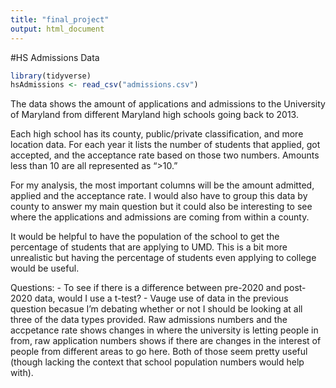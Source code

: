 ```yaml
---
title: "final_project"
output: html_document
---
```


#HS Admissions Data
```r
library(tidyverse)
hsAdmissions <- read_csv("admissions.csv")
```

The data shows the amount of applications and admissions to the University of Maryland from different Maryland high schools going back to 2013.

Each high school has its county, public/private classification, and more location data. For each year it lists the number of students that applied, got accepted, and the acceptance rate based on those two numbers. Amounts less than 10 are all represented as ">10."

For my analysis, the most important columns will be the amount admitted, applied and the acceptance rate. I would also have to group this data by county to answer my main question but it could also be interesting to see where the applications and admissions are coming from within a county. 

It would be helpful to have the population of the school to get the percentage of students that are applying to UMD. This is a bit more unrealistic but having the percentage of students even applying to college would be useful. 

Questions:
- To see if there is a difference between pre-2020 and post-2020 data, would I use a t-test?
- Vauge use of data in the previous question becasue I'm debating whether or not I should be looking at all three of the data types provided. Raw admissions numbers and the accpetance rate shows changes in where the university is letting people in from, raw application numbers shows if there are changes in the interest of people from different areas to go here. Both of those seem pretty useful (though lacking the context that school population numbers would help with). 
